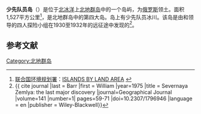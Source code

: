 {{Infobox islands
| name = 少先队员岛
| local name = О́стров Пионе́р
| native name =
| image name = Pioneer Island.svg
| image caption = 深色部分为少先队员岛
| image size =
| map = Russia Krasnoyarsk Krai
| map_caption = 少先队员岛在克拉斯諾亞爾斯克邊疆區的位置
| locator map size =
| nickname =
| location = [[北冰洋|北冰洋]]
| coordinates = {{coord|79.917|N|92.033|E|display=inline,title|source:dewiki}}
| archipelago = [[北地群岛|北地群岛]]
| total islands =
| major islands =
| area_km2 = 1,527
| length_km =
| width_km =
| highest mount =
| elevation_m =
| population = 0
| population as of =
| density_km2 =
| ethnic groups =
| country = {{RUS}} 
| country admin divisions title = [[邊疆區|邊疆區]]
| country admin divisions = [[克拉斯諾亞爾斯克邊疆區|克拉斯諾亞爾斯克]]
| additional info =
}}

'''少先队员岛'''（{{lang-ru|'''О́стров Пионе́р'''}}）是位于[[北冰洋|北冰洋]]上[[北地群岛|北地群岛]]中的一个岛屿，为[[俄罗斯|俄罗斯]]领土。面积1,527平方公里<ref>[[联合国环境规划署|联合国环境规划署]]：[http://islands.unep.ch/Tiarea.htm ISLANDS BY LAND AREA] {{Wayback|url=http://islands.unep.ch/Tiarea.htm |date=20180220003634 }}</ref>，是北地群岛中的第四大岛。岛上有少先队员冰川。该岛是由{{Link-en|喬治·烏沙科夫|Georgy Ushakov}}和{{Link-en|尼古拉·烏爾凡切夫|Nikolay Urvantsev}}领导的四人探险小组在1930至1932年的远征途中发现的<ref name=Barr1975>{{
cite journal |last = Barr |first = William |year=1975 |title = Severnaya Zemlya: the last major discovery |journal=Geographical Journal |volume=141 |number=1| pages=59-71 |doi=10.2307/1796946 |language = en |publisher = Wiley-Blackwell}}</ref>。

== 参考文献 ==
<div class="references-small">
<references />
</div>

{{Arctic Islands}}

[[Category:北地群岛|Category:北地群岛]]